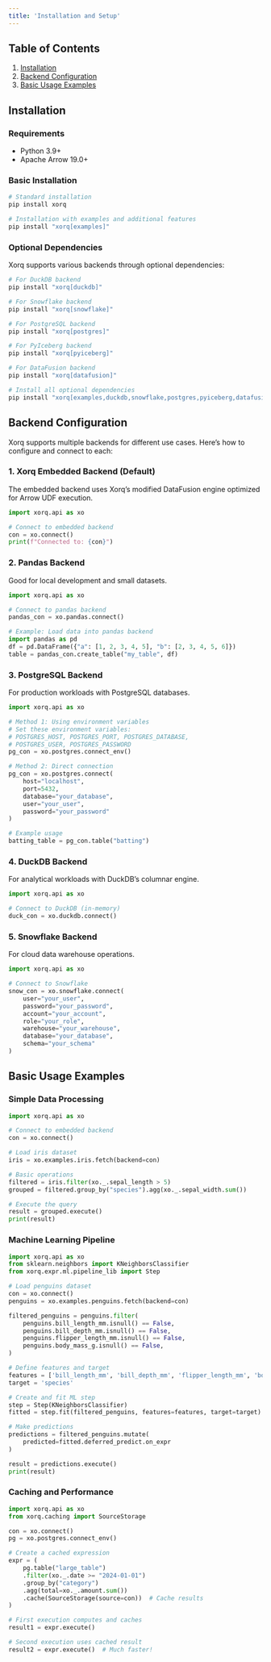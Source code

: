 ```yaml
---
title: 'Installation and Setup'
---
```


## Table of Contents
1. [Installation](#installation)
2. [Backend Configuration](#backend-configuration)
3. [Basic Usage Examples](#basic-usage-examples)

## Installation

### Requirements
- Python 3.9+
- Apache Arrow 19.0+

### Basic Installation

```bash
# Standard installation
pip install xorq

# Installation with examples and additional features
pip install "xorq[examples]"
```

### Optional Dependencies

Xorq supports various backends through optional dependencies:

```bash
# For DuckDB backend
pip install "xorq[duckdb]"

# For Snowflake backend
pip install "xorq[snowflake]"

# For PostgreSQL backend
pip install "xorq[postgres]"

# For PyIceberg backend
pip install "xorq[pyiceberg]"

# For DataFusion backend
pip install "xorq[datafusion]"

# Install all optional dependencies
pip install "xorq[examples,duckdb,snowflake,postgres,pyiceberg,datafusion]"
```

## Backend Configuration

Xorq supports multiple backends for different use cases. Here's how to configure and connect to each:

### 1. Xorq Embedded Backend (Default)

The embedded backend uses Xorq's modified DataFusion engine optimized for Arrow UDF execution.

```python
import xorq.api as xo

# Connect to embedded backend
con = xo.connect()
print(f"Connected to: {con}")
```

### 2. Pandas Backend

Good for local development and small datasets.

```python
import xorq.api as xo

# Connect to pandas backend
pandas_con = xo.pandas.connect()

# Example: Load data into pandas backend
import pandas as pd
df = pd.DataFrame({"a": [1, 2, 3, 4, 5], "b": [2, 3, 4, 5, 6]})
table = pandas_con.create_table("my_table", df)
```

### 3. PostgreSQL Backend

For production workloads with PostgreSQL databases.

```python
import xorq.api as xo

# Method 1: Using environment variables
# Set these environment variables:
# POSTGRES_HOST, POSTGRES_PORT, POSTGRES_DATABASE, 
# POSTGRES_USER, POSTGRES_PASSWORD
pg_con = xo.postgres.connect_env()

# Method 2: Direct connection
pg_con = xo.postgres.connect(
    host="localhost",
    port=5432,
    database="your_database",
    user="your_user",
    password="your_password"
)

# Example usage
batting_table = pg_con.table("batting")
```

### 4. DuckDB Backend

For analytical workloads with DuckDB's columnar engine.

```python
import xorq.api as xo

# Connect to DuckDB (in-memory)
duck_con = xo.duckdb.connect()
```

### 5. Snowflake Backend

For cloud data warehouse operations.

```python
import xorq.api as xo

# Connect to Snowflake
snow_con = xo.snowflake.connect(
    user="your_user",
    password="your_password",
    account="your_account",
    role="your_role",
    warehouse="your_warehouse",
    database="your_database",
    schema="your_schema"
)
```

## Basic Usage Examples

### Simple Data Processing

```python
import xorq.api as xo

# Connect to embedded backend
con = xo.connect()

# Load iris dataset
iris = xo.examples.iris.fetch(backend=con)

# Basic operations
filtered = iris.filter(xo._.sepal_length > 5)
grouped = filtered.group_by("species").agg(xo._.sepal_width.sum())

# Execute the query
result = grouped.execute()
print(result)
```

### Machine Learning Pipeline

```python
import xorq.api as xo
from sklearn.neighbors import KNeighborsClassifier
from xorq.expr.ml.pipeline_lib import Step

# Load penguins dataset
con = xo.connect()
penguins = xo.examples.penguins.fetch(backend=con)

filtered_penguins = penguins.filter(
    penguins.bill_length_mm.isnull() == False,
    penguins.bill_depth_mm.isnull() == False,
    penguins.flipper_length_mm.isnull() == False,
    penguins.body_mass_g.isnull() == False,
)

# Define features and target
features = ['bill_length_mm', 'bill_depth_mm', 'flipper_length_mm', 'body_mass_g']
target = 'species'

# Create and fit ML step
step = Step(KNeighborsClassifier)
fitted = step.fit(filtered_penguins, features=features, target=target)

# Make predictions
predictions = filtered_penguins.mutate(
    predicted=fitted.deferred_predict.on_expr
)

result = predictions.execute()
print(result)
```

### Caching and Performance

```python
import xorq.api as xo
from xorq.caching import SourceStorage

con = xo.connect()
pg = xo.postgres.connect_env()

# Create a cached expression
expr = (
    pg.table("large_table")
    .filter(xo._.date >= "2024-01-01")
    .group_by("category")
    .agg(total=xo._.amount.sum())
    .cache(SourceStorage(source=con))  # Cache results
)

# First execution computes and caches
result1 = expr.execute()

# Second execution uses cached result
result2 = expr.execute()  # Much faster!
```